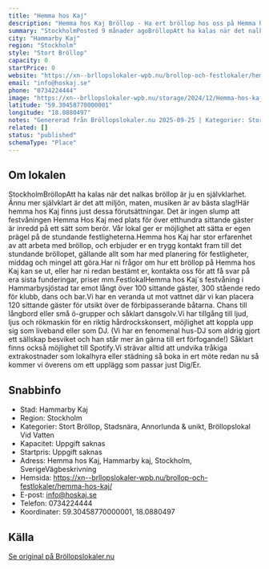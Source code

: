 ```yaml
---
title: "Hemma hos Kaj"
description: "Hemma hos Kaj Bröllop - Ha ert bröllop hos oss på Hemma hos Kaj. Se vår fina Bröllopslokal. Skicka gärna en förfrågan så hjälper vi Er!"
summary: "StockholmPosted 9 månader agoBröllopAtt ha kalas när det nalkas bröllop är ju en självklarhet. Ännu mer självklart är det att miljön, maten, musiken är av bästa slag!Här hemma hos Kaj finns just…"
city: "Hammarby Kaj"
region: "Stockholm"
style: "Stort Bröllop"
capacity: 0
startPrice: 0
website: "https://xn--brllopslokaler-wpb.nu/brollop-och-festlokaler/hemma-hos-kaj/"
email: "info@hoskaj.se"
phone: "0734224444"
image: "https://xn--brllopslokaler-wpb.nu/storage/2024/12/Hemma-hos-kaj-brollopslokal-hammarby-brollop-stockholm.jpg"
latitude: "59.30458770000001"
longitude: "18.0880497"
notes: "Genererad från Bröllopslokaler.nu 2025-09-25 | Kategorier: Stort Bröllop, Stadsnära, Annorlunda & unikt, Bröllopslokal Vid Vatten"
related: []
status: "published"
schemaType: "Place"
---
```


## Om lokalen

StockholmBröllopAtt ha kalas när det nalkas bröllop är ju en självklarhet. Ännu mer självklart är det att miljön, maten, musiken är av bästa slag!Här hemma hos Kaj finns just dessa förutsättningar. Det är ingen slump att festvåningen Hemma Hos Kaj med plats för över etthundra sittande gäster är inredd på ett sätt som berör. Vår lokal ger er möjlighet att sätta er egen prägel på de stundande festligheterna.Hemma hos Kaj har stor erfarenhet av att arbeta med bröllop, och erbjuder er en trygg kontakt fram till det stundande bröllopet, gällande allt som har med planering för festligheter, middag och mingel att göra.Har ni frågor om hur ett bröllop på Hemma hos Kaj kan se ut, eller har ni redan bestämt er, kontakta oss för att få svar på era sista funderingar, priser mm.FestlokalHemma hos Kaj´s festvåning i Hammarbysjöstad tar emot långt över 100 sittande gäster, 300 stående redo för klubb, dans och bar.Vi har en veranda ut mot vattnet där vi kan placera 120 sittande gäster för utsikt över de förbipasserande båtarna. Chans till långbord eller små ö-grupper och såklart dansgolv.Vi har tillgång till ljud, ljus och rökmaskin för en riktig hårdrockskonsert, möjlighet att koppla upp sig som liveband eller som DJ. (Vi har en fenomenal hus-DJ som aldrig gjort ett sällskap besviket och han står mer än gärna till ert förfogande!) Såklart finns också möjlighet till Spotify.Vi strävar alltid att undvika tråkiga extrakostnader som lokalhyra eller städning så boka in ert möte redan nu så kommer vi överens om ett upplägg som passar just Dig/Er.

## Snabbinfo

- Stad: Hammarby Kaj
- Region: Stockholm
- Kategorier: Stort Bröllop, Stadsnära, Annorlunda & unikt, Bröllopslokal Vid Vatten
- Kapacitet: Uppgift saknas
- Startpris: Uppgift saknas
- Adress: Hemma hos Kaj, Hammarby kaj, Stockholm, SverigeVägbeskrivning
- Hemsida: https://xn--brllopslokaler-wpb.nu/brollop-och-festlokaler/hemma-hos-kaj/
- E-post: info@hoskaj.se
- Telefon: 0734224444
- Koordinater: 59.30458770000001, 18.0880497

## Källa

[Se original på Bröllopslokaler.nu](https://xn--brllopslokaler-wpb.nu/brollop-och-festlokaler/hemma-hos-kaj/)
